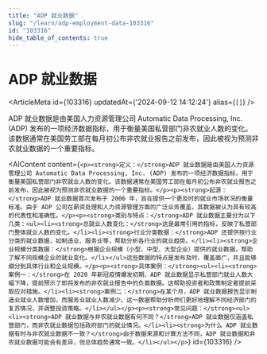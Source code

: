 ```yaml
---
title: "ADP 就业数据"
slug: "/learn/adp-employment-data-103316"
id: "103316"
hide_table_of_contents: true
---
```



# ADP 就业数据

<ArticleMeta id={103316} updatedAt={'2024-09-12 14:12:24'} alias={`[]`} />
<div className='border-solid border-b border-t-0 my-4 border-[var(--ifm-color-gray-300)]' />

ADP 就业数据是由美国人力资源管理公司 Automatic Data Processing, Inc. (ADP) 发布的一项经济数据指标，用于衡量美国私营部门非农就业人数的变化。该数据通常在美国劳工部在每月初公布非农就业报告之前发布，因此被视为预测非农就业数据的一个重要指标。

<AIContent content={`<p><strong>定义：</strong>ADP 就业数据是由美国人力资源管理公司 Automatic Data Processing, Inc. (ADP) 发布的一项经济数据指标，用于衡量美国私营部门非农就业人数的变化。该数据通常在美国劳工部在每月初公布非农就业报告之前发布，因此被视为预测非农就业数据的一个重要指标。</p><p><strong>起源：</strong>ADP 就业数据首次发布于 2006 年，旨在提供一个更及时的就业市场状况的衡量标准。由于 ADP 公司在薪资处理和人力资源管理方面的广泛业务覆盖，其数据被认为具有较高的代表性和准确性。</p><p><strong>类别与特点：</strong>ADP 就业数据主要分为以下几类：<ul><li><strong>总就业人数变化：</strong>这是最常引用的指标，反映了私营部门整体就业人数的变化。</li><li><strong>行业分类数据：</strong>ADP 还提供按行业分类的就业数据，如制造业、服务业等，帮助分析各行业的就业趋势。</li><li><strong>企业规模分类数据：</strong>根据企业规模（小型、中型、大型企业）提供的就业数据，帮助了解不同规模企业的就业变化。</li></ul>这些数据的特点是发布及时、覆盖面广，并且能够细分到具体行业和企业规模。</p><p><strong>具体案例：</strong><ul><li><strong>案例一：</strong>在 2020 年新冠疫情爆发初期，ADP 就业数据显示私营部门就业人数大幅下降，提前预示了即将发布的非农就业报告中的负面数据。这帮助投资者和政策制定者提前采取应对措施。</li><li><strong>案例二：</strong>在某个月，ADP 就业数据报告显示制造业就业人数增加，而服务业就业人数减少。这一数据帮助分析师们更好地理解不同经济部门的复苏情况，并调整投资策略。</li></ul></p><p><strong>常见问题：</strong><ul><li><strong>ADP 就业数据与非农就业数据有何不同？</strong>ADP 就业数据仅涵盖私营部门，而非农就业数据包括政府部门的就业情况。</li><li><strong>为什么 ADP 就业数据有时与非农就业数据不一致？</strong>由于数据来源和计算方法不同，ADP 就业数据和非农就业数据可能会有差异，但总体趋势通常一致。</li></ul></p>`} id={103316} />

